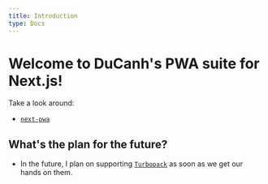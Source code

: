 ```yaml
---
title: Introduction
type: Docs
---
```


# Welcome to DuCanh's PWA suite for Next.js!

Take a look around:

- [`next-pwa`](/docs/next-pwa/getting-started)

## What's the plan for the future?

- In the future, I plan on supporting [`Turbopack`](https://turbo.build/pack) as soon as we get our hands on them.
